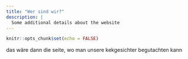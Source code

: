 ```yaml
---
title: "Wer sind wir?"
description: |
  Some additional details about the website
---
```


```r
knitr::opts_chunk$set(echo = FALSE)
```

das wäre dann die seite, wo man unsere kekgesichter begutachten kann
